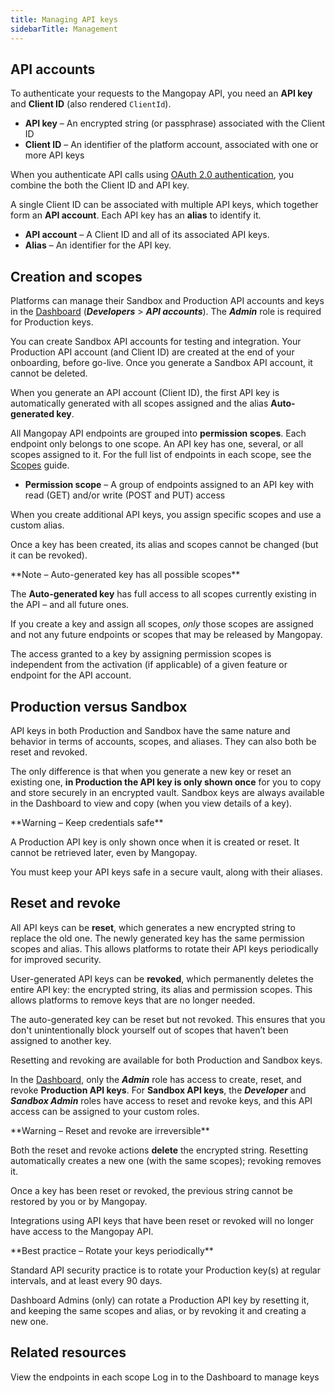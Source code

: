 ```yaml
---
title: Managing API keys
sidebarTitle: Management
---
```


## API accounts

To authenticate your requests to the Mangopay API, you need an **API key** and **Client ID** (also rendered `ClientId`).
- **API key** – An encrypted string (or passphrase) associated with the Client ID
- **Client ID** – An identifier of the platform account, associated with one or more API keys

When you authenticate API calls using [OAuth 2.0 authentication](/api-reference/overview/authentication), you combine the both the Client ID and API key.

A single Client ID can be associated with multiple API keys, which together form an **API account**. Each API key has an **alias** to identify it.
- **API account** – A Client ID and all of its associated API keys.
- **Alias** – An identifier for the API key.

## Creation and scopes

Platforms can manage their Sandbox and Production API accounts and keys in the <a href="https://hub.mangopay.com/" target="_blank">Dashboard</a>  (***Developers*** > ***API accounts***). The ***Admin*** role is required for Production keys.

You can create Sandbox API accounts for testing and integration. Your Production API account (and Client ID) are created at the end of your onboarding, before go-live. Once you generate a Sandbox API account, it cannot be deleted.

When you generate an API account (Client ID), the first API key is automatically generated with all scopes assigned and the alias **Auto-generated key**.

All Mangopay API endpoints are grouped into **permission scopes**. Each endpoint only belongs to one scope. An API key has one, several, or all scopes assigned to it. For the full list of endpoints in each scope, see the [Scopes](/api-reference/overview/api-keys/scopes) guide.

- **Permission scope** – A group of endpoints assigned to an API key with read (GET) and/or write (POST and PUT) access

When you create additional API keys, you assign specific scopes and use a custom alias. 

Once a key has been created, its alias and scopes cannot be changed (but it can be revoked).

<Note>
**Note – Auto-generated key has all possible scopes**

The **Auto-generated key** has full access to all scopes currently existing in the API – and all future ones.

If you create a key and assign all scopes, *only* those scopes are assigned and not any future endpoints or scopes that may be released by Mangopay. 
</Note>

The access granted to a key by assigning permission scopes is independent from the activation (if applicable) of a given feature or endpoint for the API account.

## Production versus Sandbox
API keys in both Production and Sandbox have the same nature and behavior in terms of accounts, scopes, and aliases. They can also both be reset and revoked.

The only difference is that when you generate a new key or reset an existing one, **in Production the API key is only shown once** for you to copy and store securely in an encrypted vault. Sandbox keys are always available in the Dashboard to view and copy (when you view details of a key).

<Warning>
**Warning – Keep credentials safe**

A Production API key is only shown once when it is created or reset. It cannot be retrieved later, even by Mangopay. 

You must keep your API keys safe in a secure vault, along with their aliases.
</Warning>

## Reset and revoke
All API keys can be **reset**, which generates a new encrypted string to replace the old one. The newly generated key has the same permission scopes and alias. This allows platforms to rotate their API keys periodically for improved security.

User-generated API keys can be **revoked**, which permanently deletes the entire API key: the encrypted string, its alias and permission scopes. This allows platforms to remove keys that are no longer needed.

The auto-generated key can be reset but not revoked. This ensures that you don't unintentionally block yourself out of scopes that haven’t been assigned to another key.

Resetting and revoking are available for both Production and Sandbox keys.

In the <a href="https://hub.mangopay.com/" target="_blank">Dashboard</a>, only the ***Admin*** role has access to create, reset, and revoke **Production API keys**. For **Sandbox API keys**, the ***Developer*** and ***Sandbox Admin*** roles have access to reset and revoke keys, and this API access can be assigned to your custom roles.

<Warning>
**Warning – Reset and revoke are irreversible**

Both the reset and revoke actions **delete** the encrypted string. Resetting automatically creates a new one (with the same scopes); revoking removes it.

Once a key has been reset or revoked, the previous string cannot be restored by you or by Mangopay. 

Integrations using API keys that have been reset or revoked will no longer have access to the Mangopay API.
</Warning>

<Check>
**Best practice – Rotate your keys periodically**

Standard API security practice is to rotate your Production key(s) at regular intervals, and at least every 90 days.

Dashboard Admins (only) can rotate a Production API key by resetting it, and keeping the same scopes and alias, or by revoking it and creating a new one.
</Check>

## Related resources

<CardGroup cols={2}>
<Card title="API reference" href="/api-reference/overview/api-keys/scopes">
View the endpoints in each scope
</Card>
<Card title="Dashboard" href="https://hub.mangopay.com">
Log in to the Dashboard to manage keys
</Card>
</CardGroup>
